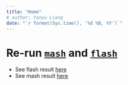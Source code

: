 ```yaml
---
title: "Home"
# author: Yanyu Liang
date: "`r format(Sys.time(), '%d %B, %Y')`"
---
```


# Re-run [`mash`](https://github.com/stephenslab/mashr) and [`flash`](https://github.com/stephenslab/flashr)

* See flash result [here](run_flashr.html)
* See mash result [here](run_mashr.html)
